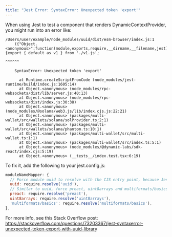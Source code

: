 ```yaml
---
title: "Jest Error: SyntaxError: Unexpected token 'export'"
---
```


When using Jest to test a component that renders DynamicContextProvider, you might run into an error like:

```
/Users/user/example/node_modules/uuid/dist/esm-browser/index.js:1
    ({"Object.<anonymous>":function(module,exports,require,__dirname,__filename,jest){export { default as v1 } from './v1.js';
                                                                                      ^^^^^^

    SyntaxError: Unexpected token 'export'

      at Runtime.createScriptFromCode (node_modules/jest-runtime/build/index.js:1605:14)
      at Object.<anonymous> (node_modules/rpc-websockets/dist/lib/server.js:40:13)
      at Object.<anonymous> (node_modules/rpc-websockets/dist/index.js:30:38)
      at Object.<anonymous> (node_modules/@solana/web3.js/lib/index.cjs.js:22:21)
      at Object.<anonymous> (packages/multi-wallet/src/wallets/solana/solProvider.ts:2:1)
      at Object.<anonymous> (packages/multi-wallet/src/wallets/solana/phantom.ts:10:1)
      at Object.<anonymous> (packages/multi-wallet/src/multi-wallet.ts:1:1)
      at Object.<anonymous> (packages/multi-wallet/src/index.ts:5:1)
      at Object.<anonymous> (node_modules/@dynamic-labs/sdk-react/index.cjs:5:19)
      at Object.<anonymous> (__tests__/index.test.tsx:6:19)
```

To fix it, add the following to your jest.config.js:

```javascript
moduleNameMapper: {
  // Force module uuid to resolve with the CJS entry point, because Jest does not support package.json.exports. See https://github.com/uuidjs/uuid/issues/451
  uuid: require.resolve('uuid'),
  // Similar to uuid, force preact, uint8arrays and multiformats/basics to resolve with CJS entry point
  preact: require.resolve('preact'),
  uint8arrays: require.resolve('uint8arrays'),
  'multiformats/basics': require.resolve('multiformats/basics'),
},

```

For more info, see this Stack Overflow post: https://stackoverflow.com/questions/73203367/jest-syntaxerror-unexpected-token-export-with-uuid-library
